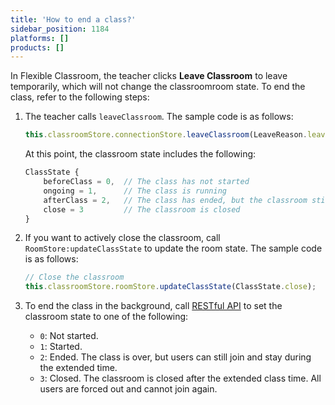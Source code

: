 ```yaml
---
title: 'How to end a class?'
sidebar_position: 1184
platforms: []
products: []
---
```



In Flexible Classroom, the teacher clicks **Leave Classroom** to leave temporarily, which will not change the classroomroom state. To end the class, refer to the following steps:

1. The teacher calls `leaveClassroom`. The sample code is as follows:

    ```javascript
    this.classroomStore.connectionStore.leaveClassroom(LeaveReason.leave)
    ```

    At this point, the classroom state includes the following:

    ```javascript
    ClassState {
        beforeClass = 0,  // The class has not started
        ongoing = 1,      // The class is running
        afterClass = 2,   // The class has ended, but the classroom still exists
        close = 3         // The classroom is closed
    }
    ```

1. If you want to actively close the classroom, call `RoomStore:updateClassState` to update the room state. The sample code is as follows:

    ```javascript
    // Close the classroom
    this.classroomStore.roomStore.updateClassState(ClassState.close);
    ```

1. To end the class in the background, call [RESTful API](../../flexible-classroom/restful-api/classroom-api#set-the-classroom-state) to set the classroom state to one of the following:

   - `0`: Not started.
   - `1`: Started.
   - `2`: Ended. The class is over, but users can still join and stay during the extended time.
   - `3`: Closed. The classroom is closed after the extended class time. All users are forced out and cannot join again.